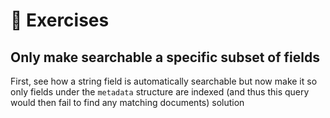 # 👐 Exercises

## Only make searchable a specific subset of fields

First, see how <Playground url="https://search-playground.mongodb.com/tools/code-sandbox/snapshots/679cbc79d0df60f0254e5d75">a string field is automatically searchable</Playground> but now make it so only fields under the `metadata` structure are indexed (and thus this query would then fail to find any matching documents) <Playground url="https://search-playground.corp.mongodb.com/tools/code-sandbox/snapshots/679cbbc9d0df60f0254e5d73">solution</Playground>